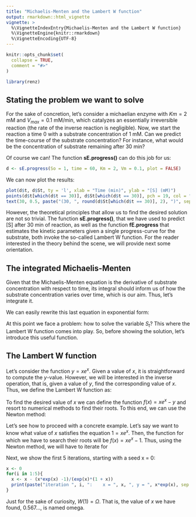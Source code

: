 ```yaml
---
title: "Michaelis-Menten and the Lambert W function"
output: rmarkdown::html_vignette
vignette: >
  %\VignetteIndexEntry{Michaelis-Menten and the Lambert W function}
  %\VignetteEngine{knitr::rmarkdown}
  %\VignetteEncoding{UTF-8}
---
```


```r
knitr::opts_chunk$set(
  collapse = TRUE,
  comment = "#>"
)
```

```r
library(renz)
```

## Stating the problem we want to solve

For the sake of concretion, let's consider a michaelian enzyme with $Km = 2$ mM and $V_{max} = 0.1$ mM/min, which catalyzes an essentially irreversible reaction (the rate of the inverse reaction is negligible). Now, we start the reaction a time 0 with a substrate concentration of 1 mM. Can we predict the time-course of the substrate concentration? For instance, what would be the concentration of substrate remaining after 30 min?

Of course we can! The function **sE.progress()** can do this job for us:

```r
d <- sE.progress(So = 1, time = 60, Km = 2, Vm = 0.1, plot = FALSE)
```

We can now plot the results:

```r
plot(d$t, d$St, ty = 'l', xlab = "Time (min)", ylab = "[S] (mM)")
points(d$t[which(d$t == 30)], d$St[which(d$t == 30)], pch = 19, col = "red")
text(30, 0.5, paste("(30, ", round(d$St[which(d$t == 30)], 2), ")", sep = ""), col = "red")
```

However, the theoretical principles that allow us to find the desired solution are not so trivial. The function **sE.progress()**, that we have used to predict [S] after 30 min of reaction, as well as the function **fE.progress** that estimates the kinetic parameters given a single progress-curve for the substrate, both invoke the so-called Lambert W function. For the reader interested in the theory behind the scene, we will provide next some orientation.

## The integrated Michaelis-Menten

Given that the Michaelis-Menten equation is the derivative of substrate concentration with respect to time, its integral should inform us of how the substrate concentration varies over time, which is our aim. Thus, let's integrate it.


\begin{equation}
\tag{1}
v = \frac{-d[S]}{dt} = V_{max} \frac{[S]}{[S] + K_m}
\end{equation}

\begin{equation}
\tag{2}
\int_{S_o}^{S_t} \frac{[S] + K_m}{[S]} d[S] = -\int_{0}^t V_{max} dt
\end{equation}

\begin{equation}
\tag{3}
\frac{1}{t} \ln \frac{S_o}{S_t} = - \frac{1}{K_m} \frac{(S_o - S_t)}{t} + \frac{V_{max}}{K_m}
\end{equation}

We can easily rewrite this last equation in exponential form:

\begin{equation}
\tag{4}
\frac{S_t}{K_m} e^{\frac{S_t}{K_m}} = \frac{S_o}{K_m} e^{\frac{-V_{max}t + S_o}{K_m}} 
\end{equation}

At this point we face a problem: how to solve the variable $S_t$? This where the Lambert W function comes into play. So, before showing the solution, let's introduce this useful function.

## The Lambert W function

Let's consider the function $y = x e^x$. Given a value of $x$, it is straightforward to compute the $y$-value. However, we will be interested in the inverse operation, that is, given a value of $y$, find the corresponding value of $x$. Thus, we define the Lambert W function as:

\begin{equation}
\tag{5}
W(y) = x
\end{equation}

To find the desired value of $x$ we can define the function $f(x) = xe^x -y$ and resort to numerical methods to find their roots. To this end, we can use the Newton method:

\begin{equation}
\tag{6}
x_{n+1} = x_n - \frac{f(x_n)}{f'(x_n)}
\end{equation}

Let's see how to proceed with a concrete example. Let's say we want to know what value of $x$ satisfies the equation $1 = xe^x$. Then, the function for which we have to search their roots will be $f(x) = xe^x - 1$. Thus, using the Newton method, we will have to iterate for 

\begin{equation}
\tag{7}
x_{n+1} = x_n - \frac{xe^x - 1}{e^x(1 + x)}
\end{equation}

Next, we show the first 5 iterations, starting with a seed x = 0:

```r
x <- 0
for(i in 1:5){
  x <- x - (x*exp(x) -1)/(exp(x)*(1 + x))
  print(paste("iteration ", i, ":    x = ", x, ", y = ", x*exp(x), sep = ""))
}
```

Just for the sake of curiosity, $W(1) = \Omega$. That is, the value of $x$ we have found, 0.567..., is named omega.

